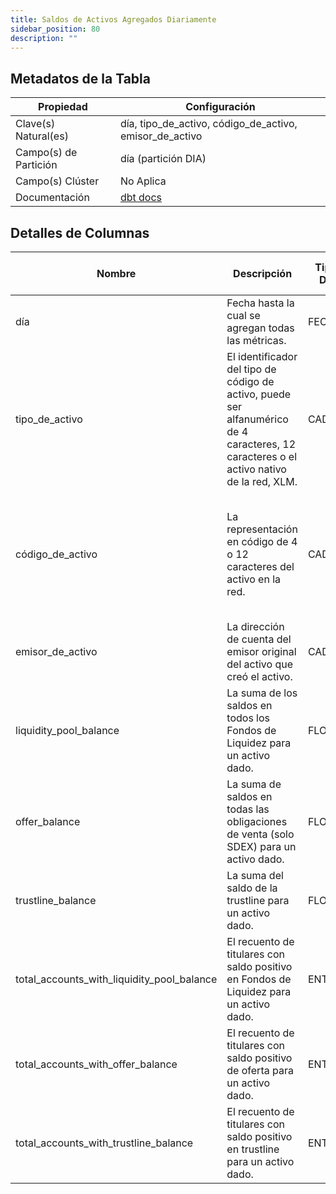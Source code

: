 ```yaml
---
title: Saldos de Activos Agregados Diariamente
sidebar_position: 80
description: ""
---
```


<div className="scoped-data-dictionary-table">

## Metadatos de la Tabla

| Propiedad             | Configuración                                                                                           |
| --------------------- | ------------------------------------------------------------------------------------------------------- |
| Clave(s) Natural(es)  | día, tipo_de_activo, código_de_activo, emisor_de_activo                                                 |
| Campo(s) de Partición | día (partición DIA)                                                                                     |
| Campo(s) Clúster      | No Aplica                                                                                               |
| Documentación         | [dbt docs](http://www.stellar-dbt-docs.com/#!/model/model.stellar_dbt_public.asset_balances__daily_agg) |

## Detalles de Columnas

| Nombre                                     | Descripción                                                                                                                             | Tipo de Datos | Valores del Dominio | ¿Requerido? | Notas                                                                                                                                     |
| ------------------------------------------ | --------------------------------------------------------------------------------------------------------------------------------------- | ------------- | ------------------- | ----------- | ----------------------------------------------------------------------------------------------------------------------------------------- |
| día                                        | Fecha hasta la cual se agregan todas las métricas.                                                                                      | FECHA         |                     | Sí          |                                                                                                                                           |
| tipo_de_activo                             | El identificador del tipo de código de activo, puede ser alfanumérico de 4 caracteres, 12 caracteres o el activo nativo de la red, XLM. | CADENA        |                     | Sí          | XLM es el activo nativo de la red. XLM no tiene código de activo ni representación de emisor y se mostrará con un tipo de activo 'nativo' |
| código_de_activo                           | La representación en código de 4 o 12 caracteres del activo en la red.                                                                  | CADENA        |                     | Sí          | Los códigos de activo no garantizan unicidad. La combinación de código de activo, emisor y tipo representa un activo único.               |
| emisor_de_activo                           | La dirección de cuenta del emisor original del activo que creó el activo.                                                               | CADENA        |                     | Sí          |                                                                                                                                           |
| liquidity_pool_balance                     | La suma de los saldos en todos los Fondos de Liquidez para un activo dado.                                                              | FLOTANTE      |                     | Sí          |                                                                                                                                           |
| offer_balance                              | La suma de saldos en todas las obligaciones de venta (solo SDEX) para un activo dado.                                                   | FLOTANTE      |                     | Sí          |                                                                                                                                           |
| trustline_balance                          | La suma del saldo de la trustline para un activo dado.                                                                                  | FLOTANTE      |                     | Sí          |                                                                                                                                           |
| total_accounts_with_liquidity_pool_balance | El recuento de titulares con saldo positivo en Fondos de Liquidez para un activo dado.                                                  | ENTERO        |                     | Sí          |                                                                                                                                           |
| total_accounts_with_offer_balance          | El recuento de titulares con saldo positivo de oferta para un activo dado.                                                              | ENTERO        |                     | Sí          |                                                                                                                                           |
| total_accounts_with_trustline_balance      | El recuento de titulares con saldo positivo en trustline para un activo dado.                                                           | ENTERO        |                     | Sí          |                                                                                                                                           |

</div>
